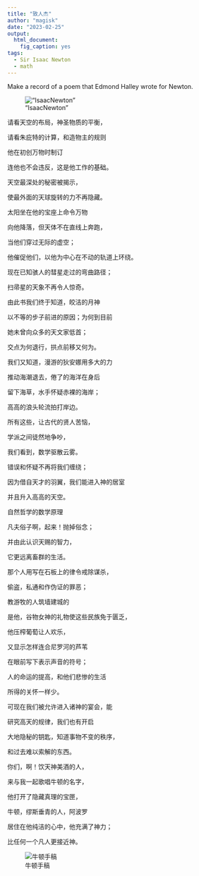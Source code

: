```yaml
---
title: "致人杰"
author: "magisk"
date: "2023-02-25"
output: 
  html_document: 
    fig_caption: yes
tags: 
  - Sir Isaac Newton
  - math
---
```


Make a record of a poem that Edmond Halley wrote for Newton.

<!---more--->

!["IsaacNewton"](/images/IsaacNewton.jpg)

请看天空的布局，神圣物质的平衡，

请看朱庇特的计算，和造物主的规则

他在初创万物时制订

连他也不会违反，这是他工作的基础。

天空最深处的秘密被揭示，

使最外面的天球旋转的力不再隐藏。

太阳坐在他的宝座上命令万物

向他降落，但天体不在直线上奔跑，

当他们穿过无际的虚空；

他催促他们，以他为中心在不动的轨道上环绕。

现在已知骇人的彗星走过的弯曲路径；

扫帚星的天象不再令人惊奇。

由此书我们终于知道，皎洁的月神

以不等的步子前进的原因；为何到目前

她未曾向众多的天文家低首；

交点为何退行，拱点前移又何为。

我们又知道，漫游的狄安娜用多大的力

推动海潮退去，倦了的海洋在身后

留下海草，水手怀疑赤裸的海岸；

高高的浪头轮流拍打岸边。

所有这些，让古代的贤人苦恼，

学派之间徒然地争吵，

我们看到，数学驱散云雾。

错误和怀疑不再将我们缠绕；

因为借自天才的羽翼，我们能进入神的居室

并且升入高高的天空。

自然哲学的数学原理

凡夫俗子啊，起来！抛掉俗念；

并由此认识天赐的智力，

它更远离畜群的生活。

那个人用写在石板上的律令戒除谋杀，

偷盗，私通和作伪证的罪恶；

教游牧的人筑墙建城的

是他，谷物女神的礼物使这些民族免于匮乏，

他压榨葡萄让人欢乐，

又显示怎样连合尼罗河的芦苇

在眼前写下表示声音的符号；

人的命运的提高，和他们悲惨的生活

所得的关怀一样少。

可现在我们被允许进入诸神的宴会，能

研究高天的规律，我们也有开启

大地隐秘的钥匙，知道事物不变的秩序，

和过去难以索解的东西。

你们，啊！饮天神美酒的人，

来与我一起歌唱牛顿的名字，

他打开了隐藏真理的宝匣，

牛顿，缪斯垂青的人，阿波罗

居住在他纯洁的心中，他充满了神力；

比任何一个凡人更接近神。

![牛顿手稿](/images/IsaacNewton.jfif)
